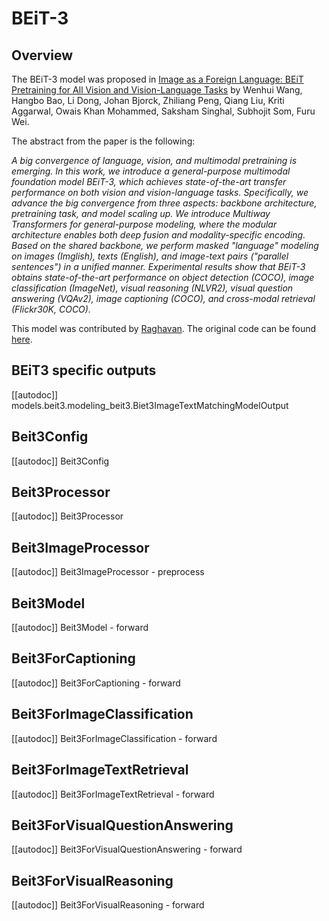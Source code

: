 <!--Copyright 2023 The HuggingFace Team. All rights reserved.

Licensed under the Apache License, Version 2.0 (the "License"); you may not use this file except in compliance with
the License. You may obtain a copy of the License at

http://www.apache.org/licenses/LICENSE-2.0

Unless required by applicable law or agreed to in writing, software distributed under the License is distributed on
an "AS IS" BASIS, WITHOUT WARRANTIES OR CONDITIONS OF ANY KIND, either express or implied. See the License for the
specific language governing permissions and limitations under the License.
-->

# BEiT-3

## Overview

The BEiT-3 model was proposed in [Image as a Foreign Language: BEiT Pretraining for All Vision and Vision-Language
Tasks](https://arxiv.org/abs/2208.10442) by Wenhui Wang, Hangbo Bao, Li Dong, Johan Bjorck, Zhiliang Peng, Qiang Liu,
Kriti Aggarwal, Owais Khan Mohammed, Saksham Singhal, Subhojit Som, Furu Wei.

The abstract from the paper is the following:

*A big convergence of language, vision, and multimodal pretraining is emerging. In this work, we introduce a
general-purpose multimodal foundation model BEiT-3, which achieves state-of-the-art transfer performance on both vision
and vision-language tasks. Specifically, we advance the big convergence from three aspects: backbone architecture,
pretraining task, and model scaling up. We introduce Multiway Transformers for general-purpose modeling, where the
modular architecture enables both deep fusion and modality-specific encoding. Based on the shared backbone, we perform
masked "language" modeling on images (Imglish), texts (English), and image-text pairs ("parallel sentences") in a
unified manner. Experimental results show that BEiT-3 obtains state-of-the-art performance on object detection (COCO),
image classification (ImageNet), visual reasoning (NLVR2), visual question answering
(VQAv2), image captioning (COCO), and cross-modal retrieval (Flickr30K, COCO).*

This model was contributed by [Raghavan](https://huggingface.co/Raghavan).
The original code can be found [here](https://github.com/microsoft/unilm/tree/master/beit3).

## BEiT3 specific outputs

[[autodoc]] models.beit3.modeling_beit3.Biet3ImageTextMatchingModelOutput

## Beit3Config

[[autodoc]] Beit3Config

## Beit3Processor

[[autodoc]] Beit3Processor

## Beit3ImageProcessor

[[autodoc]] Beit3ImageProcessor
    - preprocess

## Beit3Model

[[autodoc]] Beit3Model
    - forward

## Beit3ForCaptioning

[[autodoc]] Beit3ForCaptioning
    - forward

## Beit3ForImageClassification

[[autodoc]] Beit3ForImageClassification
    - forward

## Beit3ForImageTextRetrieval

[[autodoc]] Beit3ForImageTextRetrieval
    - forward

## Beit3ForVisualQuestionAnswering

[[autodoc]] Beit3ForVisualQuestionAnswering
    - forward

## Beit3ForVisualReasoning

[[autodoc]] Beit3ForVisualReasoning
    - forward



